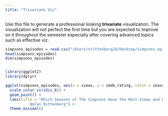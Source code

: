 ```yaml
---
title: "Trivariate Viz"
---
```


Use this file to generate a professional looking **trivariate** visualization.  The visualization will not perfect the first time but you are expected to improve on it throughout the semester especially after covering advanced topics such as effective viz.




```r
simpsons_episodes = read.csv("/Users/nrittenberg24/Desktop/simpsons_episodes.csv")
head(simpsons_episodes)
dim(simpsons_episodes)


library(ggplot2)
library(dplyr)

ggplot(simpsons_episodes, aes(x = views, y = imdb_rating, color = season)) +
  scale_color_viridis_b() +
  geom_point() +
  labs(title = "Which Seasons of The Simpsons Have the Most Views and Highest Ratings?", x = "Views", y = "IMDB Rating", caption = "Created By:
           Nolan Rittenberg") + 
  theme_minimal()
```


